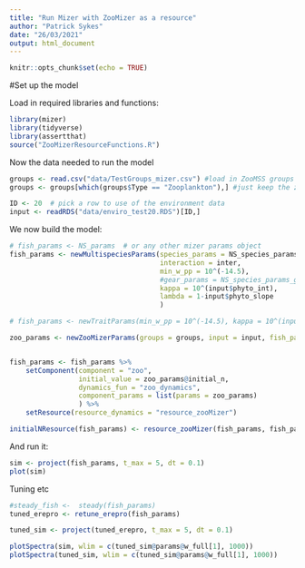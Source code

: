 ```yaml
---
title: "Run Mizer with ZooMizer as a resource"
author: "Patrick Sykes"
date: "26/03/2021"
output: html_document
---
```


```r
knitr::opts_chunk$set(echo = TRUE)
```

#Set up the model

Load in required libraries and functions:

```r

library(mizer)
library(tidyverse)
library(assertthat)
source("ZooMizerResourceFunctions.R")
```

Now the data needed to run the model
```r

groups <- read.csv("data/TestGroups_mizer.csv") #load in ZooMSS groups
groups <- groups[which(groups$Type == "Zooplankton"),] #just keep the zooplankton

ID <- 20  # pick a row to use of the environment data
input <- readRDS("data/enviro_test20.RDS")[ID,]

```

We now build the model:

```r

# fish_params <- NS_params  # or any other mizer params object
fish_params <- newMultispeciesParams(species_params = NS_species_params,
                                     interaction = inter,
                                     min_w_pp = 10^(-14.5),
                                     #gear_params = NS_species_params_gears
                                     kappa = 10^(input$phyto_int),
                                     lambda = 1-input$phyto_slope
                                     )

# fish_params <- newTraitParams(min_w_pp = 10^(-14.5), kappa = 10^(input$phyto_int), lambda = 2)

zoo_params <- newZooMizerParams(groups = groups, input = input, fish_params = fish_params)


fish_params <- fish_params %>% 
    setComponent(component = "zoo",
                 initial_value = zoo_params@initial_n,
                 dynamics_fun = "zoo_dynamics",
                 component_params = list(params = zoo_params)
                 ) %>% 
    setResource(resource_dynamics = "resource_zooMizer")

initialNResource(fish_params) <- resource_zooMizer(fish_params, fish_params@initial_n_other)

```

And run it:

```r

sim <- project(fish_params, t_max = 5, dt = 0.1)
plot(sim)


```

Tuning etc

```r

#steady_fish <-  steady(fish_params)
tuned_erepro <- retune_erepro(fish_params)

tuned_sim <- project(tuned_erepro, t_max = 5, dt = 0.1)

```

```r
plotSpectra(sim, wlim = c(tuned_sim@params@w_full[1], 1000))
plotSpectra(tuned_sim, wlim = c(tuned_sim@params@w_full[1], 1000))

```

